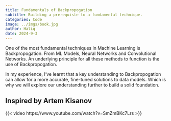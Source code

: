 ```yaml
---
title: Fundamentals of Backpropogation
subtitle: Building a prerequiste to a fundamental technique.
categories: Code
image: ../imgs/book.jpg
author: Haliq
date: 2024-9-3
---
```


One of the most fundamental techniques in Machine Learning is Backpropogation.
From ML Models, Neural Networks and Convolutional Networks. An underlying principle for all these methods to function is the use of Backpropogation.

In my experience, I've learnt that a key understanding to Backpropogation can allow for a more accurate, fine-tuned solutions to data models.
Which is why we will explore our understanding further to build a solid foundation.

## Inspired by Artem Kisanov
{{< video https://www.youtube.com/watch?v=SmZmBKc7Lrs >}}